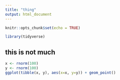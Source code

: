 ```yaml
---
title: "thing"
output: html_document
---
```


```r
knitr::opts_chunk$set(echo = TRUE)
```

```r
library(tidyverse)
```


## this is not much

```r
x <- rnorm(100)
y <- rnorm(100)
ggplot(tibble(x, y), aes(x=x, y=y)) + geom_point()
```

